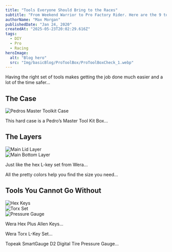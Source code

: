 ```yaml
---
title: "Tools Everyone Should Bring to the Races"
subtitle: "From Weekend Warrior to Pro Factory Rider. Here are the 9 tools you can’t live without when between the tape"
authorName: "Max Morgan"
publishedDate: "Jan 24, 2020"
createdAt: "2025-05-23T20:02:29.616Z"
tags:
  - DIY
  - Pro
  - Racing
heroImage:
  alt: "Blog hero"
  src: "Img/basicBlog/ProToolBox/ProToolBoxCheck_1.webp"
---
```


Having the right set of tools makes getting the job done much easier and a lot of the time safer...

## The Case

![Pedros Master Toolkit Case](Img/basicblog/ProToolBox/ProToolBoxCheck_2.webp)

This hard case is a Pedro’s Master Tool Kit Box...

## The Layers

![Main Lid Layer](Img/basicblog/ProToolBox/ProToolBoxCheck_3.webp)  
![Main Bottom Layer](Img/basicblog/ProToolBox/ProToolBoxCheck_4.webp)

Just like the hex L-key set from Wera...

All the pretty colors help you find the size you need...

## Tools You Cannot Go Without

![Hex Keys](Img/basicblog/ProToolBox/ProToolBoxCheck_15.webp)  
![Torx Set](Img/basicblog/ProToolBox/ProToolBoxCheck_16.webp)  
![Pressure Gauge](Img/basicblog/ProToolBox/ProToolBoxCheck_13.webp)

Wera Hex Plus Allen Keys...

Wera Torx L-Key Set...

Topeak SmartGauge D2 Digital Tire Pressure Gauge...
